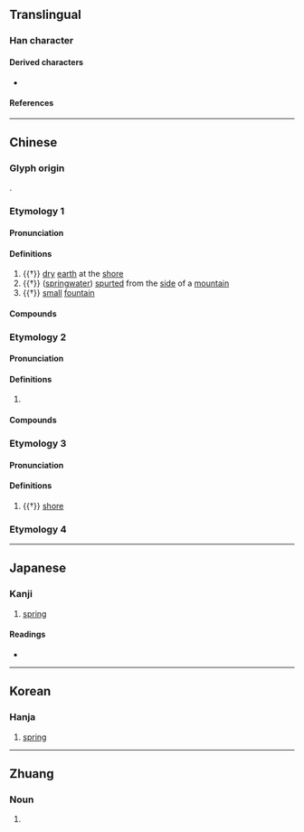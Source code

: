{{character info}}
==Translingual==

===Han character===
{{Han char|rn=85|rad=水|as=02|sn=5|four=34117|canj=EKN,XEKN|ids=⿰氵九}}

====Derived characters====
* {{l|mul|[[染]]}}

====References====
{{Han ref|kx=0604.010|dkj=17102|dj=0997.100|hdz=31549.030|uh=6C3F}}

----

==Chinese==
{{zh-forms}}

===Glyph origin===
{{Han etym}}
{{Han compound|水|九|ls=psc|c1=s|c2=p|t1=water}}.

===Etymology 1===

====Pronunciation====
{{zh-pron
|m=guǐ
|c=gwai2
|mc=y
|oc=y
|ma=
|cat=n,a
}}

====Definitions====
{{zh-hanzi}}

# {{†}} [[dry]] [[earth]] at the [[shore]]
# {{†}} ([[springwater]]) [[spurt]]ed from the [[side]] of a [[mountain]]
# {{†}} [[small]] [[fountain]]

====Compounds====
{{zh-der|氿泉}}

===Etymology 2===

====Pronunciation====
{{zh-pron
|m=jiǔ
|ma=
|cat=
}}

====Definitions====
{{zh-hanzi}}

# {{n-g|Used in the names of [[lake]]s in {{w|Yixing}}, [[Jiangsu]], China.}}

====Compounds====
{{zh-der|東氿|西氿|團氿|三氿}}

===Etymology 3===

====Pronunciation====
{{zh-pron
|m=qiú
|ma=
|cat=n
}}

====Definitions====
{{zh-hanzi}}

# {{†}} [[shore]]

===Etymology 4===
{{zh-see|酒|ss}}

----

==Japanese==

===Kanji===
{{ja-kanji|grade=|rs=水02}}

# [[spring]]

====Readings====
* {{ja-readings|on=[[き]] (ki), [[きゅう]] (kyū), [[ぐ]] (gu)|kun=[[おずみ]] (ozumi), [[わきみず]] (wakimizu)}}

----

==Korean==

===Hanja===
{{ko-hanja|hangeul=궤|eumhun=|rv=gwe|mr=kwe|y=kwey}}

# [[spring]]

----

==Zhuang==

===Noun===
{{za-head|noun}}

# {{za-sawndip form of|laeuj}}